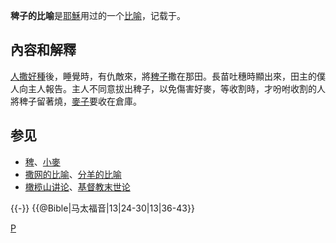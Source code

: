 {{基督教末世论}}

'''稗子的比喻'''是[[耶穌|耶穌]]用过的一个[[耶稣的比喻|比喻]]，记载于{{Bible|马太福音|13|24-30、36-43}}。

==內容和解釋==
[[撒种的比喻|人撒好種]]後，睡覺時，有仇敵來，將[[稗|稗子]]{{by whom|（[[和合本|和合本]]翻译做稗子，但稗子和麦子并不相像，根据圣经原文，更可能是[[毒麦|毒麦]]）|time=2017-08-18}}撒在那田。長苗吐穗時顯出來，田主的僕人向主人報告。主人不同意拔出稗子，以免傷害好麥，等收割時，才吩咐收割的人將稗子留著燒，[[小麥|麥子]]要收在倉庫。

==参见==
*[[稗|稗]]、[[小麥|小麥]]
*[[撒网的比喻|撒网的比喻]]、[[分羊的比喻|分羊的比喻]]
*[[橄榄山讲论|橄榄山讲论]]、[[基督教末世论|基督教末世论]]

{{-}}
{{Serial|前一个|[[撒种的比喻|撒种的比喻]]|[[耶稣的比喻|耶稣的比喻]]|后一个|[[芥菜種的比喻|芥菜種的比喻]]}}
{{耶稣的比喻|Ω}}
{{@Bible|马太福音|13|24-30|13|36-43}}

[[Category:圣经中的植物|P]]